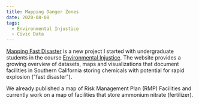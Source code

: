 ```yaml
---
title: Mapping Danger Zones
date: 2020-08-08
tags:
  - Environmental Injustice
  - Civic Data
---
```


[Mapping Fast Disaster](https://mapping-fast-disaster.netlify.app/) is a new project I started with undergraduate students in the course [Environmental Injustice](https://mapping-fast-disaster.netlify.app/). The website provides a growing overview of datasets, maps and visualizations that document facilities in Southern California storing chemicals with potential for rapid explosion ("fast disaster").

We already published a map of Risk Management Plan (RMP) Facilities and currently work on a map of facilities that store ammonium nitrate (fertilizer).
